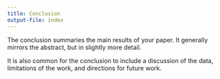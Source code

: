 ```yaml
---
title: Conclusion
output-file: index
---
```


The conclusion summaries the main results of your paper.
It generally mirrors the abstract, but in slightly more detail.

It is also common for the conclusion to include a discussion of the data, limitations of the work, and directions for future work.
